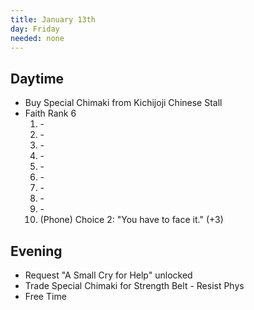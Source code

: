 ```yaml
---
title: January 13th
day: Friday
needed: none
---
```


## Daytime
- Buy Special Chimaki from Kichijoji Chinese Stall
- Faith Rank 6
    1. \-
    1. \-
    1. \-
    1. \-
    1. \-
    1. \-
    1. \-
    1. \-
    1. \-
    1. (Phone) Choice 2: "You have to face it." (+3)

## Evening
- Request "A Small Cry for Help" unlocked
- Trade Special Chimaki for Strength Belt - Resist Phys
- Free Time